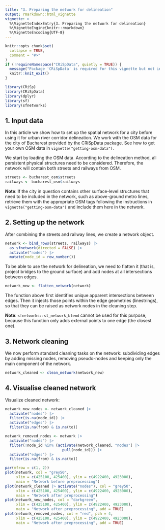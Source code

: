 ```yaml
---
title: "3. Preparing the network for delineation"
output: rmarkdown::html_vignette
vignette: >
  %\VignetteIndexEntry{3. Preparing the network for delineation}
  %\VignetteEngine{knitr::rmarkdown}
  %\VignetteEncoding{UTF-8}
---
```


```r
knitr::opts_chunk$set(
  collapse = TRUE,
  comment = "#>"
)
if (!requireNamespace("CRiSpData", quietly = TRUE)) {
  message("Package 'CRiSpData' is required for this vignette but not installed. Install it from GitHub using pak::pak('CityRiverSpaces/CRiSpData')")
  knitr::knit_exit()
}
```

```r
library(CRiSp)
library(CRiSpData)
library(dplyr)
library(sf)
library(sfnetworks)
```

## 1. Input data

In this article we show how to set up the spatial network for a city before using it for urban river corridor delineation. We work with the OSM data for the city of Bucharest provided by the CRiSpData package. See how to get your own OSM data in `vignette("getting-osm-data")`.

We start by loading the OSM data. According to the delineation method, all persistent physical structures need to be considered. Therefore, the network will contain both streets and railways from OSM.

```r
streets <- bucharest_osm$streets
railways <- bucharest_osm$railways
```

**Note**: If the city in question contains other surface-level structures that need to be included in the network, such as above-ground metro lines, retrieve them with the appropriate OSM tags following the instructions in `vignette("getting-osm-data")` and include them here in the network.

## 2. Setting up the network

After combining the streets and railway lines, we create a network object.

```r
network <- bind_rows(streets, railways) |>
  as_sfnetwork(directed = FALSE) |>
  activate("nodes") |>
  mutate(node_id = row_number())
```

To be able to use the network for delineation, we need to flatten it (that is, project bridges to the ground surface) and add nodes at all intersections between edges.

```r
network_new <- flatten_network(network)
```

The function above first identifies unique apparent intersections between edges. Then it injects those points within the edge geometries (linestrings), so that they can be raised as network nodes in the cleaning step.

**Note**: `sfnetworks::st_network_blend` cannot be used for this purpose, because this function only adds external points to one edge (the closest one).

## 3. Network cleaning

We now perform standard cleaning tasks on the network: subdividing edges by adding missing nodes, removing pseudo-nodes and keeping only the main component of the network.

```r
network_cleaned <- clean_network(network_new)
```

## 4. Visualise cleaned network

Visualize cleaned network:

```r
network_new_nodes <- network_cleaned |>
  activate("nodes") |>
  filter(is.na(node_id)) |>
  activate("edges") |>
  filter(is.na(from) & is.na(to))

network_removed_nodes <- network |>
  activate("nodes") |>
  filter(!node_id %in% (activate(network_cleaned, "nodes") |>
                          pull(node_id))) |>
  activate("edges") |>
  filter(is.na(from) & is.na(to))

par(mfrow = c(1, 2))
plot(network, col = "grey50",
     xlim = c(425100, 425400), ylim = c(4922400, 4923000),
     main = "Network before preprocessing")
plot(network_cleaned |> activate("nodes"), col = "grey50",
     xlim = c(425100, 425400), ylim = c(4922400, 4923000),
     main = "Network after preprocessing")
plot(network_new_nodes, col = "darkgreen",
     xlim = c(425100, 425400), ylim = c(4922400, 4923000),
     main = "Network after preprocessing", add = TRUE)
plot(network_removed_nodes, col = "red", pch = 4,
     xlim = c(425100, 425400), ylim = c(4922400, 4923000),
     main = "Network after preprocessing", add = TRUE)
```

